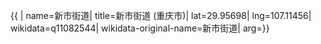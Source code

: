 {{ {{{1|PRC admin/showdata}}}|
name=新市街道|
title=新市街道 (重庆市)|
lat=29.95698|
lng=107.11456|
wikidata=q11082544|
wikidata-original-name=新市街道|
arg={{{arg|}}}}}